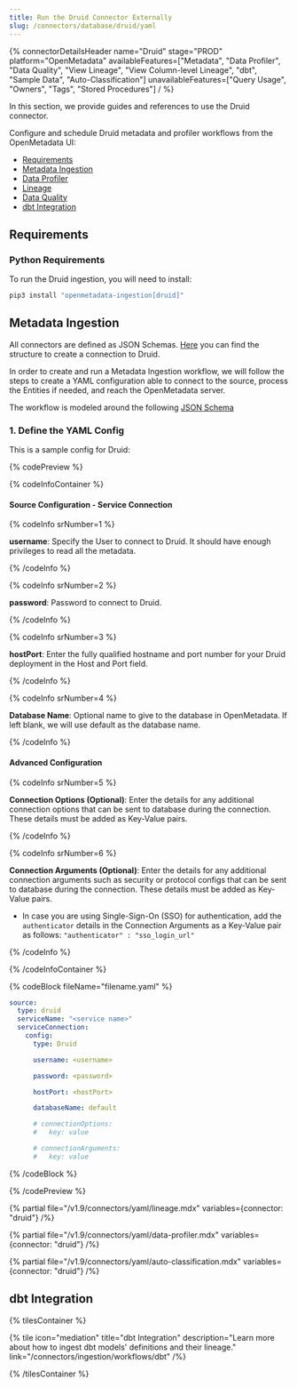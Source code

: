 ```yaml
---
title: Run the Druid Connector Externally
slug: /connectors/database/druid/yaml
---
```









{% connectorDetailsHeader
name="Druid"
stage="PROD"
platform="OpenMetadata"
availableFeatures=["Metadata", "Data Profiler", "Data Quality", "View Lineage", "View Column-level Lineage", "dbt", "Sample Data", "Auto-Classification"]
unavailableFeatures=["Query Usage", "Owners", "Tags", "Stored Procedures"]
/ %}

In this section, we provide guides and references to use the Druid connector.

Configure and schedule Druid metadata and profiler workflows from the OpenMetadata UI:

- [Requirements](#requirements)
- [Metadata Ingestion](#metadata-ingestion)
- [Data Profiler](#data-profiler)
- [Lineage](#lineage)
- [Data Quality](#data-quality)
- [dbt Integration](#dbt-integration)

<ExternalIngestionDeployment />

## Requirements

### Python Requirements

<PythonRequirements />

To run the Druid ingestion, you will need to install:

```bash
pip3 install "openmetadata-ingestion[druid]"
```

## Metadata Ingestion

All connectors are defined as JSON Schemas.
[Here](https://github.com/open-metadata/OpenMetadata/blob/main/openmetadata-spec/src/main/resources/json/schema/entity/services/connections/database/druidConnection.json)
you can find the structure to create a connection to Druid.

In order to create and run a Metadata Ingestion workflow, we will follow
the steps to create a YAML configuration able to connect to the source,
process the Entities if needed, and reach the OpenMetadata server.

The workflow is modeled around the following
[JSON Schema](https://github.com/open-metadata/OpenMetadata/blob/main/openmetadata-spec/src/main/resources/json/schema/metadataIngestion/workflow.json)

### 1. Define the YAML Config

This is a sample config for Druid:

{% codePreview %}

{% codeInfoContainer %}

#### Source Configuration - Service Connection

{% codeInfo srNumber=1 %}

**username**: Specify the User to connect to Druid. It should have enough privileges to read all the metadata.

{% /codeInfo %}

{% codeInfo srNumber=2 %}

**password**: Password to connect to Druid.

{% /codeInfo %}

{% codeInfo srNumber=3 %}

**hostPort**: Enter the fully qualified hostname and port number for your Druid deployment in the Host and Port field.

{% /codeInfo %}

{% codeInfo srNumber=4 %}

**Database Name**: Optional name to give to the database in OpenMetadata. If left blank, we will use default as the database name.

{% /codeInfo %}

<SourceConfigDef />

<IngestionSinkDef />

<WorkflowConfigDef />

#### Advanced Configuration

{% codeInfo srNumber=5 %}

**Connection Options (Optional)**: Enter the details for any additional connection options that can be sent to database during the connection. These details must be added as Key-Value pairs.

{% /codeInfo %}

{% codeInfo srNumber=6 %}

**Connection Arguments (Optional)**: Enter the details for any additional connection arguments such as security or protocol configs that can be sent to database during the connection. These details must be added as Key-Value pairs.

- In case you are using Single-Sign-On (SSO) for authentication, add the `authenticator` details in the Connection Arguments as a Key-Value pair as follows: `"authenticator" : "sso_login_url"`

{% /codeInfo %}

{% /codeInfoContainer %}

{% codeBlock fileName="filename.yaml" %}

```yaml {% isCodeBlock=true %}
source:
  type: druid
  serviceName: "<service name>"
  serviceConnection:
    config:
      type: Druid
```
```yaml {% srNumber=1 %}
      username: <username>
```
```yaml {% srNumber=2 %}
      password: <password>
```
```yaml {% srNumber=3 %}
      hostPort: <hostPort>
```
```yaml {% srNumber=4 %}
      databaseName: default
```
```yaml {% srNumber=5 %}
      # connectionOptions:
      #   key: value
```
```yaml {% srNumber=6 %}
      # connectionArguments:
      #   key: value
```


<SourceConfig />

<IngestionSink />

<WorkflowConfig />

{% /codeBlock %}

{% /codePreview %}


<IngestionCli />

{% partial file="/v1.9/connectors/yaml/lineage.mdx" variables={connector: "druid"} /%}

{% partial file="/v1.9/connectors/yaml/data-profiler.mdx" variables={connector: "druid"} /%}

{% partial file="/v1.9/connectors/yaml/auto-classification.mdx" variables={connector: "druid"} /%}

<DataQuality />

## dbt Integration

{% tilesContainer %}

{% tile
  icon="mediation"
  title="dbt Integration"
  description="Learn more about how to ingest dbt models' definitions and their lineage."
  link="/connectors/ingestion/workflows/dbt" /%}

{% /tilesContainer %}
